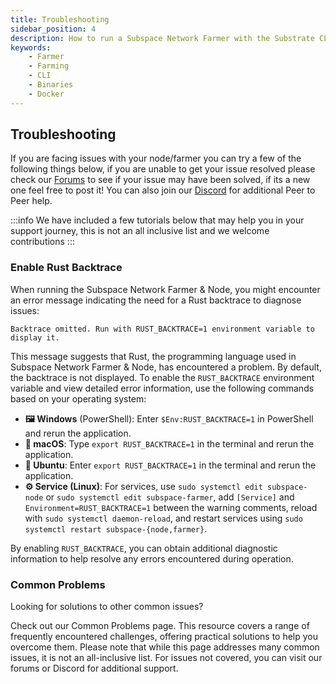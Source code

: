 ```yaml
---
title: Troubleshooting
sidebar_position: 4
description: How to run a Subspace Network Farmer with the Substrate CLI
keywords:
    - Farmer
    - Farming
    - CLI
    - Binaries
    - Docker
---
```


## Troubleshooting

If you are facing issues with your node/farmer you can try a few of the following things below, if you are unable to get your issue resolved please check our [Forums](https://forums.subspace.network) to see if your issue may have been solved, if its a new one feel free to post it! You can also join our [Discord](https://discord.gg/subspace-network) for additional Peer to Peer help.

:::info
We have included a few tutorials below that may help you in your support journey, this is not an all inclusive list and we welcome contributions
:::


### Enable Rust Backtrace 

When running the Subspace Network Farmer & Node, you might encounter an error message indicating the need for a Rust backtrace to diagnose issues:

```text
Backtrace omitted. Run with RUST_BACKTRACE=1 environment variable to display it.
```

This message suggests that Rust, the programming language used in Subspace Network Farmer & Node, has encountered a problem. By default, the backtrace is not displayed. To enable the `RUST_BACKTRACE` environment variable and view detailed error information, use the following commands based on your operating system:

- **🖼️ Windows** (PowerShell): Enter `$Env:RUST_BACKTRACE=1` in PowerShell and rerun the application.
- **🍎 macOS**: Type `export RUST_BACKTRACE=1` in the terminal and rerun the application.
- **🐧 Ubuntu**: Enter `export RUST_BACKTRACE=1` in the terminal and rerun the application.
- **⚙ Service (Linux)**: For services, use `sudo systemctl edit subspace-node` or `sudo systemctl edit subspace-farmer`, add `[Service]` and `Environment=RUST_BACKTRACE=1` between the warning comments, reload with `sudo systemctl daemon-reload`, and restart services using `sudo systemctl restart subspace-{node,farmer}`.

By enabling `RUST_BACKTRACE`, you can obtain additional diagnostic information to help resolve any errors encountered during operation.

### Common Problems
 
Looking for solutions to other common issues? 
 
Check out our Common Problems page. This resource covers a range of frequently encountered challenges, offering practical solutions to help you overcome them. Please note that while this page addresses many common issues, it is not an all-inclusive list. For issues not covered, you can visit our forums or Discord for additional support.

